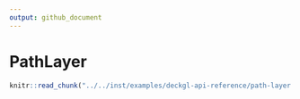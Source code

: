 ```yaml
---
output: github_document
---
```


# PathLayer

```r
knitr::read_chunk("../../inst/examples/deckgl-api-reference/path-layer.R")
```

```r
```

